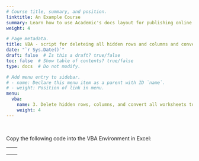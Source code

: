 ```yaml
---
# Course title, summary, and position.
linktitle: An Example Course
summary: Learn how to use Academic's docs layout for publishing online courses, software documentation, and tutorials.
weight: 4

# Page metadata.
title: VBA - script for deleteing all hidden rows and columns and converting formulas in an Excel workbook to values across all worksheets
date: "`r Sys.Date()`"
draft: false  # Is this a draft? true/false
toc: false  # Show table of contents? true/false
type: docs  # Do not modify.

# Add menu entry to sidebar.
# - name: Declare this menu item as a parent with ID `name`.
# - weight: Position of link in menu.
menu:
  vba:
    name: 3. Delete hidden rows, columns, and convert all worksheets to values
    weight: 4
---
```


<br>

<html>

<style>
p.indent {
    text-indent: 30px;
}

div.a {
  line-height:130%;
}


</style>

Copy the following code into the VBA Environment in Excel:

---
<div class="a"> <p style="font-family:consolas"> <font color = blue> Sub </font color>  DeleteHidden_ConvertToValuesAllWorksheets()
<br>
<br>
<font color=green> \' Convert Formulas To Values On All Worksheets </font color>
<br> &nbsp;&nbsp;&nbsp;<font color = blue> Dim</font color> ws <font color=blue> As</font color>  Worksheet, rng  </font color> <font color=blue> As </font color> Range
<br> &nbsp;&nbsp;&nbsp;&nbsp;&nbsp;&nbsp;&nbsp; <font color=blue> For Each </font color> ws <font color=blue> In </font color> ActiveWorkbook.Worksheets
<br> &nbsp;&nbsp;&nbsp;&nbsp;&nbsp;&nbsp;&nbsp;<font color=blue> For Each </font color> rng <font color=blue> In </font color> ws.UsedRange
<br> &nbsp;&nbsp;&nbsp;&nbsp;&nbsp;&nbsp;&nbsp;&nbsp;&nbsp;&nbsp;&nbsp; <font color=blue> If </font color> rng.HasFormula <font color=blue> Then </font color>
<br> &nbsp;&nbsp;&nbsp;&nbsp;&nbsp;&nbsp;&nbsp;&nbsp;&nbsp;&nbsp;&nbsp; rng.Formula = rng.Value
<br> &nbsp;&nbsp;&nbsp;&nbsp;&nbsp;&nbsp;&nbsp; <font color=blue> End If </font color>
<br> &nbsp;&nbsp;&nbsp;&nbsp;&nbsp;&nbsp;&nbsp;&nbsp;&nbsp;&nbsp;&nbsp; <font color=blue> Next </font color> rng
<br> &nbsp;&nbsp;&nbsp;&nbsp;&nbsp;&nbsp;&nbsp;&nbsp;&nbsp;&nbsp;&nbsp; <font color=blue> Next </font color> ws
<br>
<br> <font color=green> \' Delete all Hidden rows-columns in all sheets </font color>
<br>&nbsp;&nbsp;&nbsp;&nbsp;&nbsp;&nbsp;&nbsp; <font color=blue> Dim </font color> r <font color=blue> As Long </font color>, c  <font color=blue> As Long </font color>, x  <font color=blue> As Long </font color>
<br> &nbsp;&nbsp;&nbsp;&nbsp;&nbsp;&nbsp;&nbsp; Application.ScreenUpdating = <font color=blue> False </font color>
<br> &nbsp;&nbsp;&nbsp;&nbsp;&nbsp;&nbsp;&nbsp;<font color=blue> For Each </font color> ws <font color=blue> In </font color> Sheets
<br> r = ws.Cells.Find(What:=\"\*\", SearchOrder:=xlByRows, SearchDirection:=xlPrevious).Row
<br> c = ws.Cells.Find(What:=\"\*\", SearchOrder:=xlByColumns, SearchDirection:=xlPrevious).Column
<br> &nbsp;&nbsp;&nbsp;&nbsp;&nbsp;&nbsp;&nbsp; <font color=blue> For </font color> x = r <font color=blue> To </font color> 1 <font color=blue> Step </font color> -1
<br> &nbsp;&nbsp;&nbsp;&nbsp;&nbsp;&nbsp;&nbsp; <font color=blue> If </font color> ws.Rows(x).Hidden = <font color=blue> True </font color>  <font color=blue> Then </font color> ws.Rows(x).Delete
<br> <font color=blue> Next </font color>
<br> &nbsp;&nbsp;&nbsp;&nbsp;&nbsp;&nbsp;&nbsp; <font color=blue> For </font color> x = c <font color=blue> To </font color> 1 <font color=blue> Step </font color> -1
<br> &nbsp;&nbsp;&nbsp;&nbsp;&nbsp;&nbsp;&nbsp;<font color=blue> If </font color> ws.Columns(x).Hidden = <font color=blue> True </font color>  <font color=blue> Then </font color> ws.Columns(x).Delete
<br> <font color=blue> Next </font color>
<br> <font color=blue> Next </font color>
<br> Application.ScreenUpdating = <font color=blue> True </font color>
<br>
<br> <font color = blue> End Sub </font color> 
</p>

</div>

</html>

---